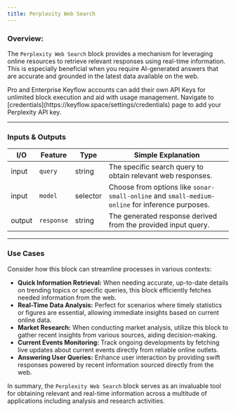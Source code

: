 ```yaml
---
title: Perplexity Web Search
---
```


### **Overview:**

The `Perplexity Web Search` block provides a mechanism for leveraging online resources to retrieve relevant responses using real-time information. This is especially beneficial when you require AI-generated answers that are accurate and grounded in the latest data available on the web.

<Note>
  Pro and Enterprise Keyflow accounts can add their own API Keys for unlimited
  block execution and aid with usage management. Navigate to
  [credentials](https://keyflow.space/settings/credentials) page to add your
  Perplexity API key.
</Note>

---

### Inputs & Outputs

| I/O    | Feature    | Type     | Simple Explanation                                                                              |
| ------ | ---------- | -------- | ----------------------------------------------------------------------------------------------- |
| input  | `query`    | string   | The specific search query to obtain relevant web responses.                                     |
| input  | `model`    | selector | Choose from options like `sonar-small-online` and `small-medium-online` for inference purposes. |
| output | `response` | string   | The generated response derived from the provided input query.                                   |

---

### Use Cases

Consider how this block can streamline processes in various contexts:

- **Quick Information Retrieval:** When needing accurate, up-to-date details on trending topics or specific queries, this block efficiently fetches needed information from the web.
- **Real-Time Data Analysis:** Perfect for scenarios where timely statistics or figures are essential, allowing immediate insights based on current online data.
- **Market Research:** When conducting market analysis, utilize this block to gather recent insights from various sources, aiding decision-making.
- **Current Events Monitoring:** Track ongoing developments by fetching live updates about current events directly from reliable online outlets.
- **Answering User Queries:** Enhance user interaction by providing swift responses powered by recent information sourced directly from the web.

In summary, the `Perplexity Web Search` block serves as an invaluable tool for obtaining relevant and real-time information across a multitude of applications including analysis and research activities.
